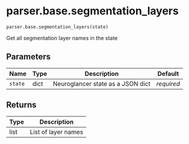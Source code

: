 # parser.base.segmentation_layers { #nglui.parser.base.segmentation_layers }

`parser.base.segmentation_layers(state)`

Get all segmentation layer names in the state

## Parameters

| Name    | Type   | Description                       | Default    |
|---------|--------|-----------------------------------|------------|
| `state` | dict   | Neuroglancer state as a JSON dict | _required_ |

## Returns

| Type   | Description         |
|--------|---------------------|
| list   | List of layer names |